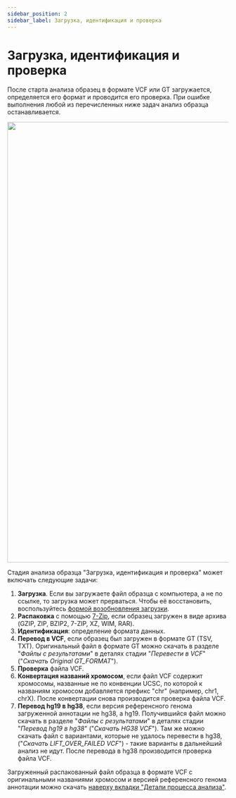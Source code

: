 ```yaml
---
sidebar_position: 2
sidebar_label: Загрузка, идентификация и проверка
---
```


# Загрузка, идентификация и проверка

После старта анализа образец в формате VCF или GT загружается, определяется его формат и
проводится его проверка.
При ошибке выполнения любой из перечисленных ниже задач анализ образца останавливается.

<p align="center">
<img src={require('/img/rus/upload_workflow_vcf.png').default} width="1000"/>
</p>

Стадия анализа образца "Загрузка, идентификация и проверка" может включать следующие задачи:
1. **Загрузка**. Если вы загружаете файл образца с компьютера, а не по ссылке, то загрузка
может прерваться. Чтобы её восстановить,
воспользуйтесь [формой возобновления загрузки](/uploading-samples/restore_upload).
2. **Распаковка** с помощью [7-Zip](https://www.7-zip.org/), если образец загружен в виде архива (GZIP, ZIP,
BZIP2, 7-ZIP, XZ, WIM, RAR).
3. **Идентификация**: определение формата данных.
4. **Перевод в VCF**, если образец был загружен в формате GT (TSV, TXT).
Оригинальный файл в формате GT можно скачать в разделе "*Файлы с результатами*" в деталях стадии "*Перевести в VCF*"
("*Скачать Original GT_FORMAT*").
5. **Проверка** файла VCF.
6. **Конвертация названий хромосом**, если файл VCF содержит хромосомы, названные не по конвенции UCSC,
по которой к названиям хромосом добавляется префикс "chr" (например, chr1, chrX).
После конвертации снова производится проверка файла VCF.
7. **Перевод hg19 в hg38**, если версия референсного генома загруженной аннотации не hg38, а hg19.
Получившийся файл можно скачать в разделе "*Файлы с результатами*" в деталях стадии "*Перевод hg19 в hg38*"
("*Скачать HG38 VCF*"). Там же можно скачать файл с вариантами, которые не удалось перевести в hg38,
("*Скачать LIFT_OVER_FAILED VCF*") - такие варианты в дальнейший анализ не идут.
После перевода в hg38 производится проверка файла VCF.

Загруженный распакованный файл образца в формате VCF с оригинальными названиями хромосом
и версией референсного генома аннотации можно
скачать [наверху вкладки "Детали процесса анализа"](/results/workflow-details/workflow-details#файлы-образца).

